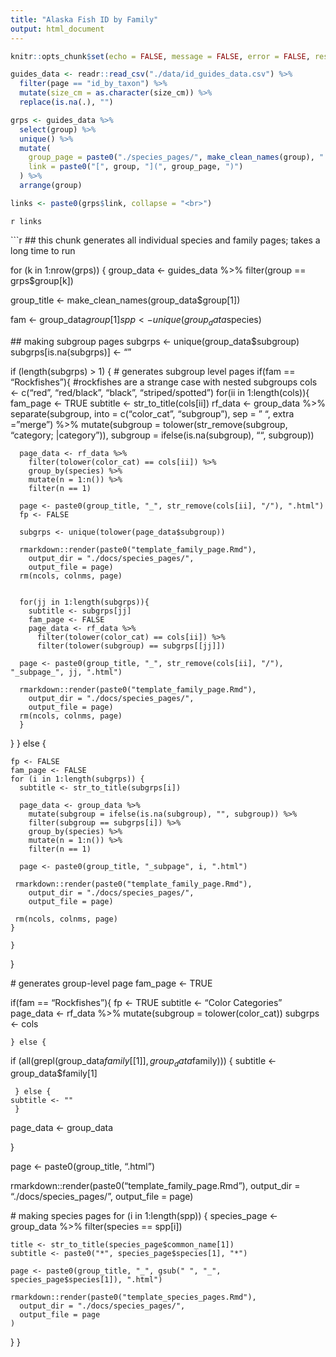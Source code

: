 ```yaml
---
title: "Alaska Fish ID by Family"
output: html_document
---
```


```r
knitr::opts_chunk$set(echo = FALSE, message = FALSE, error = FALSE, results = "asis")
```

```r
guides_data <- readr::read_csv("./data/id_guides_data.csv") %>%
  filter(page == "id_by_taxon") %>%
  mutate(size_cm = as.character(size_cm)) %>%
  replace(is.na(.), "")

grps <- guides_data %>%
  select(group) %>%
  unique() %>%
  mutate(
    group_page = paste0("./species_pages/", make_clean_names(group), ".html"),
    link = paste0("[", group, "](", group_page, ")")
  ) %>%
  arrange(group)

links <- paste0(grps$link, collapse = "<br>")
```

`r links`


```r
## this chunk generates all individual species and family pages; takes a long time to run

for (k in 1:nrow(grps)) {
  group_data <- guides_data %>%
    filter(group == grps$group[k])

  group_title <- make_clean_names(group_data$group[1])

  fam <- group_data$group[1]
  spp <- unique(group_data$species)




  ## making subgroup pages
  subgrps <- unique(group_data$subgroup)
  subgrps[is.na(subgrps)] <- ""
  
  
  
  if (length(subgrps) > 1) { # generates subgroup level pages
    if(fam == "Rockfishes"){ #rockfishes are a strange case with nested subgroups
      cols <- c("red", "red/black", "black", "striped/spotted")
      for(ii in 1:length(cols)){
      fam_page <- TRUE
      subtitle <- str_to_title(cols[ii])
      rf_data <- group_data %>%
        separate(subgroup, into = c("color_cat", "subgroup"), sep = " ", extra = "merge") %>%
        mutate(subgroup = tolower(str_remove(subgroup, "category; |category")),
                subgroup = ifelse(is.na(subgroup), "", subgroup)) 
      
      page_data <- rf_data %>%
        filter(tolower(color_cat) == cols[ii]) %>%
        group_by(species) %>%
        mutate(n = 1:n()) %>%
        filter(n == 1)
      
      page <- paste0(group_title, "_", str_remove(cols[ii], "/"), ".html")
      fp <- FALSE
     
      subgrps <- unique(tolower(page_data$subgroup))
      
      rmarkdown::render(paste0("template_family_page.Rmd"),
        output_dir = "./docs/species_pages/",
        output_file = page)
      rm(ncols, colnms, page)
      

      for(jj in 1:length(subgrps)){
        subtitle <- subgrps[jj]
        fam_page <- FALSE
        page_data <- rf_data %>%
          filter(tolower(color_cat) == cols[ii]) %>%
          filter(tolower(subgroup) == subgrps[[jj]])
          
      page <- paste0(group_title, "_", str_remove(cols[ii], "/"), "_subpage_", jj, ".html")
      
      rmarkdown::render(paste0("template_family_page.Rmd"),
        output_dir = "./docs/species_pages/",
        output_file = page)
      rm(ncols, colnms, page)
      }
  } 
      } else {
    
    fp <- FALSE
    fam_page <- FALSE
    for (i in 1:length(subgrps)) {
      subtitle <- str_to_title(subgrps[i])

      page_data <- group_data %>%
        mutate(subgroup = ifelse(is.na(subgroup), "", subgroup)) %>%
        filter(subgroup == subgrps[i]) %>%
        group_by(species) %>%
        mutate(n = 1:n()) %>%
        filter(n == 1)

      page <- paste0(group_title, "_subpage", i, ".html")
      
     rmarkdown::render(paste0("template_family_page.Rmd"),
        output_dir = "./docs/species_pages/",
        output_file = page)
    
     rm(ncols, colnms, page)
    }

    }
  }



  # generates group-level page
  fam_page <- TRUE
  
  if(fam == "Rockfishes"){
    fp <- TRUE
    subtitle <- "Color Categories"
    page_data <- rf_data %>%
          mutate(subgroup = tolower(color_cat))
    subgrps <- cols
    
    } else {
    
  if (all(grepl(group_data$family[[1]], group_data$family))) {
    subtitle <- group_data$family[1]
 
     } else {
    subtitle <- ""
     }
    
  page_data <- group_data
  
  }
  
  page <- paste0(group_title, ".html")
  
  
  rmarkdown::render(paste0("template_family_page.Rmd"),
    output_dir = "./docs/species_pages/",
    output_file = page)


  
  
  
  
  

  # making species pages
  for (i in 1:length(spp)) {
    species_page <- group_data %>%
      filter(species == spp[i])

    title <- str_to_title(species_page$common_name[1])
    subtitle <- paste0("*", species_page$species[1], "*")

    page <- paste0(group_title, "_", gsub(" ", "_", species_page$species[1]), ".html")

    rmarkdown::render(paste0("template_species_pages.Rmd"),
      output_dir = "./docs/species_pages/",
      output_file = page
    )
  }
}
